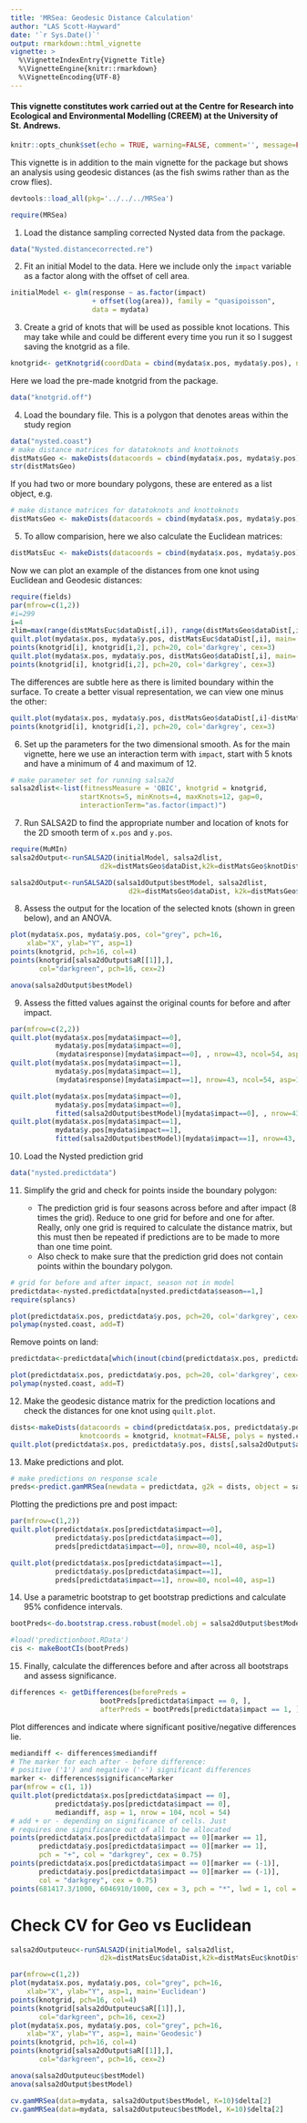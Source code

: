 ```yaml
---
title: 'MRSea: Geodesic Distance Calculation'
author: "LAS Scott-Hayward"
date: '`r Sys.Date()`'
output: rmarkdown::html_vignette
vignette: >
  %\VignetteIndexEntry{Vignette Title}
  %\VignetteEngine{knitr::rmarkdown}
  %\VignetteEncoding{UTF-8}
---
```


#### This vignette constitutes work carried out at the Centre for Research into Ecological and Environmental Modelling (CREEM) at the University of St. Andrews.

```r
knitr::opts_chunk$set(echo = TRUE, warning=FALSE, comment='', message=FALSE)
```

This vignette is in addition to the main vignette for the package but shows an analysis using geodesic distances (as the fish swims rather than as the crow flies).

```r
devtools::load_all(pkg='../../../MRSea')
```

```r
require(MRSea)
```

1. Load the distance sampling corrected Nysted data from the package.
```r
data("Nysted.distancecorrected.re")
```

2. Fit an initial Model to the data.  Here we include only the `impact` variable as a factor along with the offset of cell area. 

```r
initialModel <- glm(response ~ as.factor(impact) 
                    + offset(log(area)), family = "quasipoisson", 
                    data = mydata)
```


3. Create a grid of knots that will be used as possible knot locations.  This may take while and could be different every time you run it so I suggest saving the knotgrid as a file.

```r
knotgrid<- getKnotgrid(coordData = cbind(mydata$x.pos, mydata$y.pos), numKnots = 300, plot = FALSE)
```

Here we load the pre-made knotgrid from the package.
```r
data("knotgrid.off")
```

4. Load the boundary file.  This is a polygon that denotes areas within the study region 
```r
data("nysted.coast")
# make distance matrices for datatoknots and knottoknots
distMatsGeo <- makeDists(datacoords = cbind(mydata$x.pos, mydata$y.pos), knotcoords = knotgrid, polys = nysted.coast)
str(distMatsGeo)
```

If you had two or more boundary polygons, these are entered as a list object, e.g.

```r
# make distance matrices for datatoknots and knottoknots
distMatsGeo <- makeDists(datacoords = cbind(mydata$x.pos, mydata$y.pos), knotcoords = knotgrid, polys = list(nysted.coast1, nysted.coast2))
```


5. To allow comparision, here we also calculate the Euclidean matrices:

```r
distMatsEuc <- makeDists(datacoords = cbind(mydata$x.pos, mydata$y.pos), knotcoords = knotgrid)
```

Now we can plot an example of the distances from one knot using Euclidean and Geodesic distances:

```r
require(fields)
par(mfrow=c(1,2))
#i=299
i=4
zlim=max(range(distMatsEuc$dataDist[,i]), range(distMatsGeo$dataDist[,i]))
quilt.plot(mydata$x.pos, mydata$y.pos, distMatsEuc$dataDist[,i], main='Euclidean', asp=1, zlim=c(0,zlim))
points(knotgrid[i], knotgrid[i,2], pch=20, col='darkgrey', cex=3)
quilt.plot(mydata$x.pos, mydata$y.pos, distMatsGeo$dataDist[,i], main='Geodesic', asp=1, zlim=c(0,zlim))
points(knotgrid[i], knotgrid[i,2], pch=20, col='darkgrey', cex=3)

```

The differences are subtle here as there is limited boundary within the surface. To create a better visual representation, we can view one minus the other:

```r
quilt.plot(mydata$x.pos, mydata$y.pos, distMatsGeo$dataDist[,i]-distMatsEuc$dataDist[,i], main='Geodesic-Euclidean', asp=1)
points(knotgrid[i], knotgrid[i,2], pch=20, col='darkgrey', cex=3)
```

6. Set up the parameters for the two dimensional smooth. As for the main vignette, here we use an interaction term with `impact`, start with 5 knots and have a minimum of 4 and maximum of 12.

```r
# make parameter set for running salsa2d
salsa2dlist<-list(fitnessMeasure = 'QBIC', knotgrid = knotgrid, 
                 startKnots=5, minKnots=4, maxKnots=12, gap=0, 
                 interactionTerm="as.factor(impact)")
```

7. Run SALSA2D to find the appropriate number and location of knots for the 2D smooth term of `x.pos` and `y.pos`.

```r
require(MuMIn)
salsa2dOutput<-runSALSA2D(initialModel, salsa2dlist, 
                      d2k=distMatsGeo$dataDist,k2k=distMatsGeo$knotDist)
```

```r
salsa2dOutput<-runSALSA2D(salsa1dOutput$bestModel, salsa2dlist, 
                             d2k=distMatsGeo$dataDist, k2k=distMatsGeo$knotDist)
```

8. Assess the output for the location of the selected knots (shown in green below), and an ANOVA. 
```r
plot(mydata$x.pos, mydata$y.pos, col="grey", pch=16,
    xlab="X", ylab="Y", asp=1)
points(knotgrid, pch=16, col=4)
points(knotgrid[salsa2dOutput$aR[[1]],], 
       col="darkgreen", pch=16, cex=2)  
```

```r
anova(salsa2dOutput$bestModel)
```

9. Assess the fitted values against the original counts for before and after impact. 
```r
par(mfrow=c(2,2))
quilt.plot(mydata$x.pos[mydata$impact==0], 
           mydata$y.pos[mydata$impact==0], 
           (mydata$response)[mydata$impact==0], , nrow=43, ncol=54, asp=1, main='Counts, Before')
quilt.plot(mydata$x.pos[mydata$impact==1], 
           mydata$y.pos[mydata$impact==1], 
           (mydata$response)[mydata$impact==1], nrow=43, ncol=54, asp=1, main='Counts, After')

quilt.plot(mydata$x.pos[mydata$impact==0], 
           mydata$y.pos[mydata$impact==0], 
           fitted(salsa2dOutput$bestModel)[mydata$impact==0], , nrow=43, ncol=54, asp=1, main='Fitted, Before')
quilt.plot(mydata$x.pos[mydata$impact==1], 
           mydata$y.pos[mydata$impact==1], 
           fitted(salsa2dOutput$bestModel)[mydata$impact==1], nrow=43, ncol=54, asp=1, main='Fitted, After')

```

10. Load the Nysted prediction grid
```r
data("nysted.predictdata") 
```

11. Simplify the grid and check for points inside the boundary polygon: 

    - The prediction grid is four seasons across before and after impact (8 times the grid). Reduce to one grid for before and one for after.  Really, only one grid is required to calculate the distance matrix, but this must then be repeated if predictions are to be made to more than one time point. 
    - Also check to make sure that the prediction grid does not contain points within the boundary polygon.
    
```r
# grid for before and after impact, season not in model
predictdata<-nysted.predictdata[nysted.predictdata$season==1,]
require(splancs)

plot(predictdata$x.pos, predictdata$y.pos, pch=20, col='darkgrey', cex=0.5,ylim=c(6050, 6065))
polymap(nysted.coast, add=T)
```

Remove points on land:
```r
predictdata<-predictdata[which(inout(cbind(predictdata$x.pos, predictdata$y.pos), poly = nysted.coast)==FALSE),]

plot(predictdata$x.pos, predictdata$y.pos, pch=20, col='darkgrey', cex=0.5,ylim=c(6050, 6065))
polymap(nysted.coast, add=T)
```

12. Make the geodesic distance matrix for the prediction locations and check the distances for one knot using `quilt.plot`.

```r
dists<-makeDists(datacoords = cbind(predictdata$x.pos, predictdata$y.pos), 
                 knotcoords = knotgrid, knotmat=FALSE, polys = nysted.coast, type='B')$dataDist
quilt.plot(predictdata$x.pos, predictdata$y.pos, dists[,salsa2dOutput$aR[[1]][1]], main='Prediction Grid', asp=1)
```

13. Make predictions and plot.
```r
# make predictions on response scale
preds<-predict.gamMRSea(newdata = predictdata, g2k = dists, object = salsa2dOutput$bestModel)
```

Plotting the predictions pre and post impact:
```r
par(mfrow=c(1,2))
quilt.plot(predictdata$x.pos[predictdata$impact==0], 
           predictdata$y.pos[predictdata$impact==0], 
           preds[predictdata$impact==0], nrow=80, ncol=40, asp=1)

quilt.plot(predictdata$x.pos[predictdata$impact==1], 
           predictdata$y.pos[predictdata$impact==1], 
           preds[predictdata$impact==1], nrow=80, ncol=40, asp=1)
```

14. Use a parametric bootstrap to get bootstrap predictions and calculate 95% confidence intervals.

```r
bootPreds<-do.bootstrap.cress.robust(model.obj = salsa2dOutput$bestModel, predictionGrid = predictdata, splineParams=salsa2dOutput$bestModel$splineParams, g2k=dists, B = 100, robust=TRUE)
```

```r
#load('predictionboot.RData')
cis <- makeBootCIs(bootPreds)
```

15. Finally, calculate the differences before and after across all bootstraps and assess significance.

```r
differences <- getDifferences(beforePreds = 
                      bootPreds[predictdata$impact == 0, ],
                      afterPreds = bootPreds[predictdata$impact == 1, ])
```

Plot differences and indicate where significant positive/negative differences lie.
```r
mediandiff <- differences$mediandiff
# The marker for each after - before difference:
# positive ('1') and negative ('-') significant differences
marker <- differences$significanceMarker
par(mfrow = c(1, 1))
quilt.plot(predictdata$x.pos[predictdata$impact == 0], 
           predictdata$y.pos[predictdata$impact == 0],
           mediandiff, asp = 1, nrow = 104, ncol = 54)
# add + or - depending on significance of cells. Just
# requires one significance out of all to be allocated
points(predictdata$x.pos[predictdata$impact == 0][marker == 1],
       predictdata$y.pos[predictdata$impact == 0][marker == 1],
       pch = "+", col = "darkgrey", cex = 0.75)
points(predictdata$x.pos[predictdata$impact == 0][marker == (-1)],
       predictdata$y.pos[predictdata$impact == 0][marker == (-1)],
       col = "darkgrey", cex = 0.75)
points(681417.3/1000, 6046910/1000, cex = 3, pch = "*", lwd = 1, col = "grey")
```

# Check CV for Geo vs Euclidean

```r
salsa2dOutputeuc<-runSALSA2D(initialModel, salsa2dlist, 
                      d2k=distMatsEuc$dataDist,k2k=distMatsEuc$knotDist)
```

```r
par(mfrow=c(1,2))
plot(mydata$x.pos, mydata$y.pos, col="grey", pch=16,
    xlab="X", ylab="Y", asp=1, main='Euclidean')
points(knotgrid, pch=16, col=4)
points(knotgrid[salsa2dOutputeuc$aR[[1]],], 
       col="darkgreen", pch=16, cex=2)  
plot(mydata$x.pos, mydata$y.pos, col="grey", pch=16,
    xlab="X", ylab="Y", asp=1, main='Geodesic')
points(knotgrid, pch=16, col=4)
points(knotgrid[salsa2dOutput$aR[[1]],], 
       col="darkgreen", pch=16, cex=2) 
```

```r
anova(salsa2dOutputeuc$bestModel)
anova(salsa2dOutput$bestModel)
```

```r
cv.gamMRSea(data=mydata, salsa2dOutput$bestModel, K=10)$delta[2]
cv.gamMRSea(data=mydata, salsa2dOutputeuc$bestModel, K=10)$delta[2]
```